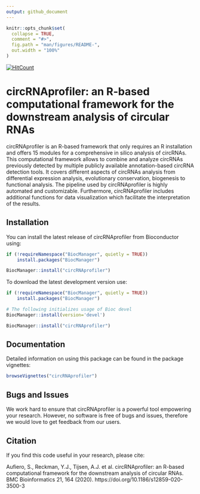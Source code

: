 ```yaml
---
output: github_document
---
```


<!-- README.md is generated from README.Rmd. Please edit that file -->

```r
knitr::opts_chunk$set(
  collapse = TRUE,
  comment = "#>",
  fig.path = "man/figures/README-",
  out.width = "100%"
)
```

[![HitCount](http://hits.dwyl.io/Aufiero/circRNAprofiler.svg)](http://hits.dwyl.io/Aufiero/circRNAprofiler) 

# circRNAprofiler: an R-based computational framework for the downstream analysis of circular RNAs

circRNAprofiler is an R-based framework that only requires an R installation
and offers 15 modules for a comprehensive in silico analysis of circRNAs. 
This computational framework allows to combine and analyze circRNAs previously
detected by multiple publicly available annotation-based circRNA detection tools.
It covers different aspects of circRNAs analysis from differential expression
analysis, evolutionary conservation, biogenesis to functional analysis. The 
pipeline used by circRNAprofiler is highly automated and customizable. Furthermore,
circRNAprofiler includes additional functions for data visualization which 
facilitate the interpretation of the results.

## Installation

You can install the latest release of circRNAprofiler from Bioconductor using:
```r
if (!requireNamespace("BiocManager", quietly = TRUE))
    install.packages("BiocManager")

BiocManager::install("circRNAprofiler")
```

To download the latest development version use:
```r
if (!requireNamespace("BiocManager", quietly = TRUE))
    install.packages("BiocManager")

# The following initializes usage of Bioc devel
BiocManager::install(version='devel')

BiocManager::install("circRNAprofiler")
```

## Documentation
Detailed information on using this package can be found in the package vignettes:

```r
browseVignettes("circRNAprofiler")
```

## Bugs and Issues
We work hard to ensure that circRNAprofiler is a powerful tool empowering your
research. However, no software is free of bugs and issues, therefore we would 
love to get feedback from our users.

## Citation
If you find this code useful in your research, please cite:

Aufiero, S., Reckman, Y.J., Tijsen, A.J. et al. circRNAprofiler: an R-based computational framework for the downstream analysis of circular RNAs. BMC Bioinformatics 21, 164 (2020). https://doi.org/10.1186/s12859-020-3500-3
